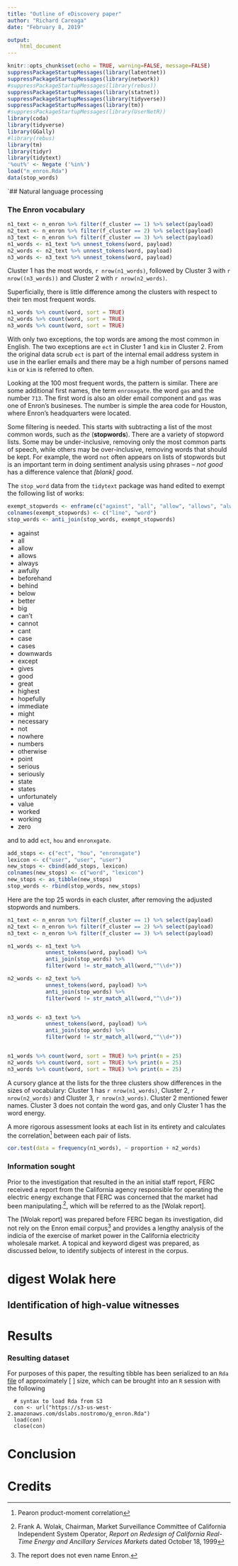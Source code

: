 ```yaml
---
title: "Outline of eDiscovery paper"
author: "Richard Careaga"
date: "February 8, 2019"

output: 
    html_document
---
```


```r
knitr::opts_chunk$set(echo = TRUE, warning=FALSE, message=FALSE)
suppressPackageStartupMessages(library(latentnet))
suppressPackageStartupMessages(library(network))
#suppressPackageStartupMessages(library(rebus))
suppressPackageStartupMessages(library(statnet))
suppressPackageStartupMessages(library(tidyverse))
suppressPackageStartupMessages(library(tm))
#suppressPackageStartupMessages(library(UserNetR))
library(coda)
library(tidyverse)
library(GGally)
#library(rebus)
library(tm)
library(tidyr)
library(tidytext)
'%out%' <- Negate ('%in%')
load("n_enron.Rda")
data(stop_words)

```

`## Natural language processing

### The Enron vocabulary

```r
n1_text <- n_enron %>% filter(f_cluster == 1) %>% select(payload)
n2_text <- n_enron %>% filter(f_cluster == 2) %>% select(payload)
n3_text <- n_enron %>% filter(f_cluster == 3) %>% select(payload)
n1_words <- n1_text %>% unnest_tokens(word, payload)
n2_words <- n2_text %>% unnest_tokens(word, payload)
n3_words <- n3_text %>% unnest_tokens(word, payload)
```

Cluster 1 has the most words, `r nrow(n1_words)`, followed by Cluster 3 with `r nrow((n3_words))` and Cluster 2 with `r nrow(n2_words)`.

Superficially, there is little difference among the clusters with respect to their ten most frequent words.

```r
n1_words %>% count(word, sort = TRUE)
n2_words %>% count(word, sort = TRUE)
n3_words %>% count(word, sort = TRUE)
```

With only two exceptions, the top words are among the most common in English. The two exceptions are `ect` in Cluster 1 and `kim` in Cluster 2. From the original data scrub `ect` is part of the internal email address system in use in the earlier emails and there may be a high number of persons named `kim` or `kim` is referred to often.

Looking at the 100 most frequent words, the pattern is similar. There are some additional first names, the term `enronxgate`. the word `gas` and the number `713`. The first word is also an older email component and `gas` was one of Enron's busineses. The number is simple the area code for Houston, where Enron's headquarters were located.

Some filtering is needed. This starts with subtracting a list of the most common words, such as *the* (**stopwords**). There are a variety of stopword lists. Some may be under-inclusive, removing only the most common parts of speech, while others may be over-inclusive, removing words that should be kept. For example, the word `not` often appears on lists of stopwords but is an important term in doing sentiment analysis using phrases -- *not good* has a difference valence that *[blank] good*.

The `stop_word` data from the `tidytext` package was hand edited to exempt the following list of works:

```r
exempt_stopwords <- enframe(c("against", "all", "allow", "allows", "always", "awfully", "beforehand", "behind", "below", "better", "big", "can't", "cannot", "cant", "case", "cases", "downwards", "except", "gives", "good", "great", "highest", "hopefully", "immediate", "might", "necessary", "not", "nowhere", "numbers", "otherwise", "point", "serious", "seriously", "state", "states", "unfortunately", "value", "worked", "working", "zero"))
colnames(exempt_stopwords) <- c("line", "word")
stop_words <- anti_join(stop_words, exempt_stopwords)
```


* against
* all
* allow
* allows
* always
* awfully
* beforehand
* behind
* below
* better
* big
* can't
* cannot
* cant
* case
* cases
* downwards
* except
* gives
* good
* great
* highest
* hopefully
* immediate
* might
* necessary
* not
* nowhere
* numbers
* otherwise
* point
* serious
* seriously
* state
* states
* unfortunately
* value
* worked
* working
* zero

and to add `ect`, `hou` and `enronxgate`.

```r
                       
add_stops <- c("ect", "hou", "enronxgate")
lexicon <- c("user", "user", "user")
new_stops <- cbind(add_stops, lexicon)
colnames(new_stops) <- c("word", "lexicon")
new_stops <- as_tibble(new_stops)
stop_words <- rbind(stop_words, new_stops)
```


Here are the top 25 words in each cluster, after removing the adjusted stopwords and numbers.


```r
n1_text <- n_enron %>% filter(f_cluster == 1) %>% select(payload)
n2_text <- n_enron %>% filter(f_cluster == 2) %>% select(payload)
n3_text <- n_enron %>% filter(f_cluster == 3) %>% select(payload)

n1_words <- n1_text %>%
            unnest_tokens(word, payload) %>% 
            anti_join(stop_words) %>% 
            filter(word != str_match_all(word,"^\\d+"))

n2_words <- n2_text %>%
            unnest_tokens(word, payload) %>% 
            anti_join(stop_words) %>% 
            filter(word != str_match_all(word,"^\\d+"))


n3_words <- n3_text %>%
            unnest_tokens(word, payload) %>% 
            anti_join(stop_words) %>% 
            filter(word != str_match_all(word,"^\\d+"))


n1_words %>% count(word, sort = TRUE) %>% print(n = 25)
n2_words %>% count(word, sort = TRUE) %>% print(n = 25)
n3_words %>% count(word, sort = TRUE) %>% print(n = 25)
```

A cursory glance at the lists for the three clusters show differences in the sizes of vocabulary: Cluster 1 has `r nrow(n1_words)`, Cluster 2, `r nrow(n2_words)` and Cluster 3, `r nrow(n3_words)`. Cluster 2 mentioned fewer names. Cluster 3 does not contain the word gas, and only Cluster 1 has the word energy.

A more rigorous assessment looks at each list in its entirety and calculates the correlation^[Pearon product-moment correlation] between each pair of lists.

```r
cor.test(data = frequency(n1_words), ~ proportion + n2_words)
```

### Information sought

Prior to the investigation that resulted in the an initial staff report, FERC received a report from the California agency responsible for operating the electric energy exchange that FERC was concerned that the market had been manipulating.^[Frank A. Wolak, Chairman, Market Surveillance Committee of California Independent System Operator, *Report on Redesign of California Real-Time Energy and Ancillary Services Markets* dated October 18, 1999], which will be referred to as the [Wolak report].

The [Wolak report] was prepared before FERC began its investigation, did not rely on the Enron email corpus^[The report does not even name Enron.] and provides a lengthy analysis of the indicia of the exercise of market power in the California electricity wholesale market. A topical and keyword digest was prepared, as discussed below, to identify subjects of interest in the corpus.

# digest Wolak here

## Identification of high-value witnesses

# Results

### Resulting dataset

For purposes of this paper, the resulting tibble has been serialized to an `Rda` [file](https://s3-us-west–2.amazonaws.com/dslabs.nostromo/g_enron.Rda) of approximately [ ] size, which can be brought into an `R` session with the following 

      # syntax to load Rda from S3
      con <- url("https://s3-us-west-2.amazonaws.com/dslabs.nostromo/g_enron.Rda")
      load(con)
      close(con)

# Conclusion

# Credits

